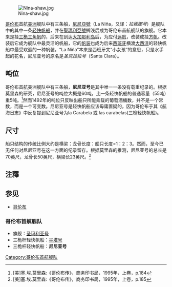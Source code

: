 [[File:Nina-shaw.jpg|thumb]]

[[哥伦布|哥伦布]]首航[[美洲|美洲]]舰队中有三条船，[[尼尼亞號|尼尼亞號]]（La Niña，又译：''拉妮娜号''）是舰队中的其中一条[[轻快帆船|轻快帆船]]，并在[[聖瑪利亞號|聖瑪利亞號]]搁浅后成为哥伦布首航舰队的旗舰。它本来是挂[[三桅|三桅]][[三角帆|三角帆]]的，后来在到达[[大加那利岛|大加那利岛]]后，为应付[[远航|远航]]，改装成挂[[方帆|方帆]]。改装后它成为舰队中最灵活的帆船，它的[[帆装|帆装]]也成为后来[[西班牙|西班牙]]横渡[[大西洋|大西洋]]的轻快帆船中最受欢迎的一种帆装。“La Niña”本来是西班牙文“小女孩”的意思，只是水手起的花名，尼尼亚号的原名是''圣克拉拉号''（Santa Clara）。
==吨位==
哥伦布首航美洲舰队中有三条船，'''尼尼亚号'''是其中唯一一条没有载重纪录的。根据莫里森的研究，尼尼亚号的吨位大概是60吨，比一条轻快帆船的普通容量（55吨）重5吨。<ref>[美]塞.埃.莫里森:《哥伦布传》，商务印书局，1995年，上卷，p.184</ref>然而1492年的吨位只反映出船只所能乘载的葡萄酒桶数，并不是一个常数，而是一个可变数。尼尼亚号是轻快帆船应该毋庸置疑的，因为哥伦布于其《航海日志》中反复提到尼尼亚号为la Carabela 或 las carabelas(三桅轻快帆船)。

==尺寸==
船只结构的传统比例大约是横梁：龙骨长度：船只长度=1：2：3。然而，至今已无任何对尼尼亚号在这一方面的纪录留存。根据莫里森的推测，尼尼亚号的总长是70英尺，龙骨长50英尺，横梁长23英尺。<ref>[美]塞.埃.莫里森:《哥伦布传》，商务印书局，1995年，上卷，p.185</ref>

==注釋==
<div class="references-small">
<references />
</div>
==参见==
*[[哥伦布|哥伦布]]
===哥伦布首航舰队===
*旗舰：[[圣玛利亚号|圣玛利亚号]]
*三桅杆轻快帆船：[[平塔号|平塔号]]
*三桅杆轻快帆船：'''尼尼亚号'''

{{Authority control}}
[[Category:哥伦布首航舰队|Category:哥伦布首航舰队]]